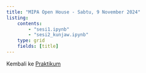 ```yaml
---
title: "MIPA Open House - Sabtu, 9 November 2024"
listing: 
    contents:
        - "sesi1.ipynb"
        - "sesi2_kunjaw.ipynb"
    type: grid
    fields: [title]
---
```


Kembali ke [Praktikum](../../../../praktikum.qmd)
